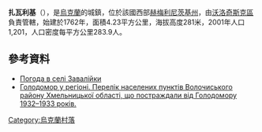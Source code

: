 {{coord|49|27|27|N|26|20|49|E|scale:100000|display=title}}

'''扎瓦利基'''（{{lang-uk|Завалійки}}），是[[烏克蘭|烏克蘭]]的城鎮，位於該國西部[[赫梅利尼茨基州|赫梅利尼茨基州]]，由[[沃洛奇斯克區|沃洛奇斯克區]]負責管轄，始建於1762年，面積4.23平方公里，海拔高度281米，2001年人口1,201，人口密度每平方公里283.9人。

==參考資料==
* [http://weather.in.ua/ua/hmel'nickaja/8090 Погода в селі Завалійки] {{Wayback|url=http://weather.in.ua/ua/hmel'nickaja/8090 |date=20111220113110 }}
* [https://web.archive.org/web/20160304103840/http://admvol.at.ua/golodvregioni.doc Голодомор у регіоні. Перелік населених пунктів Волочиського району Хмельницької області, що постраждали від Голодомору 1932–1933 років.]

{{Ukraine-geo-stub}}
[[Category:烏克蘭村落|Category:烏克蘭村落]]